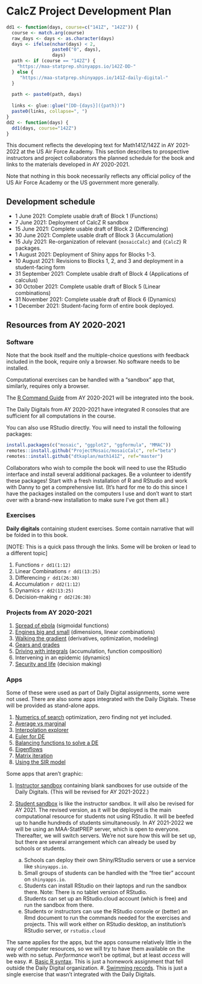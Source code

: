 # CalcZ Project Development Plan {.unnumbered}

```r
dd1 <- function(days, course=c("141Z", "142Z")) {
  course <- match.arg(course)
  raw_days <- days <- as.character(days)
  days <- ifelse(nchar(days) < 2, 
                 paste0("0", days),
                 days)
  path <- if (course == "142Z") {
    "https://maa-statprep.shinyapps.io/142Z-DD-"
  } else {
     "https://maa-statprep.shinyapps.io/141Z-daily-digital-"
  }
    
  path <- paste0(path, days)
  
  links <- glue::glue("[DD-{days}]({path})")
  paste0(links, collapse=", ")
}
dd2 <- function(days) {
  dd1(days, course="142Z")
}
```


This document reflects the developing text for Math141Z/142Z in AY 2021-2022 at the US Air Force Academy. This section describes to prospective instructors and project collaborators the planned schedule for the book and links to the materials developed in AY 2020-2021.

Note that nothing in this book necessarily reflects any official policy of the US Air Force Academy or the US government more generally.

## Development schedule {.unnumbered}

- 1 June 2021: Complete usable draft of Block 1 (Functions)
- 7 June 2021: Deployment of CalcZ R sandbox
- 15 June 2021: Complete usable draft of Block 2 (Differencing)
- 30 June 2021: Complete usable draft of Block 3 (Accumulation)
- 15 July 2021: Re-organization of relevant `{mosaicCalc}` and `{CalcZ}` R packages.
- 1 August 2021: Deployment of Shiny apps for Blocks 1-3.
- 10 August 2021: Revisions to Blocks 1, 2, and 3 and deployment in a student-facing form
- 31 September 2021: Complete usable draft of Block 4 (Applications of calculus)
- 30 October 2021: Complete usable draft of Block 5 (Linear combinations)
- 31 November 2021: Complete usable draft of Block 6 (Dynamics)
- 1 December 2021: Student-facing form of entire book deployed.

## Resources from AY 2020-2021 {.unnumbered}

### Software {.unnumbered}

Note that the book itself and the multiple-choice questions with feedback included in the book, require only a browser. No software needs to be installed.

Computational exercises can be handled with a "sandbox" app that, similarly, requires only a browser. 

The [R Command Guide](https://maa-statprep.shinyapps.io/141Z-R_command_guide/) from AY 2020-2021 will be integrated into the book.

The Daily Digitals from AY 2020-2021 have integrated R consoles that are sufficient for all computations in the course. 

You can also use RStudio directly. You will need to install the following packages:
```r
install.packages(c("mosaic", "ggplot2", "ggformula", "MMAC"))
remotes::install.github("ProjectMosaic/mosaicCalc", ref="beta")
remotes::install.github("dtkaplan/math141Z", ref="master")
```

Collaborators who wish to compile the book will need to use the RStudio interface and install several additional packages. Be a volunteer to identify these packages! Start with a fresh installation of R and RStudio and work with Danny to get a comprehensive list. (It's hard for me to do this since I have the packages installed on the computers I use and don't want to start over with a brand-new installation to make sure I've got them all.)

### Exercises {.unnumbered}

**Daily digitals** containing student exercises. Some contain narrative that will be folded in to this book.

[NOTE: This is a quick pass through the links. Some will be broken or lead to a different topic]

1. Functions `r dd1(1:12)`
2. Linear Combinations `r dd1(13:25)`
3. Differencing `r dd1(26:38)`
4. Accumulation `r dd2(1:12)`
5. Dynamics `r dd2(13:25)`
6. Decision-making `r dd2(26:38)`

### Projects from AY 2020-2021 {.unnumbered}

1. [Spread of ebola](https://dtkaplan.github.io/CalcZ/project-lessons-from-ebola.html) (sigmoidal functions)
#. [Engines big and small](https://dtkaplan.github.io/CalcZ/project-engines-big-and-small.html) (dimensions, linear combinations)
#. [Walking the gradient](https://dtkaplan.github.io/CalcZ/project-gradient-ascent.html) (derivatives, optimization, modeling)
#. [Gears and grades](https://dtkaplan.github.io/CalcZ/project-gears-and-grades.html)
#. [Driving with integrals](https://maa-statprep.shinyapps.io/142Z-driving-with-integrals/) (accumulation, function composition)
#. Intervening in an epidemic (dynamics)
#. [Security and life](https://maa-statprep.shinyapps.io/142Z-Project3/) (decision making)

### Apps {.unnumbered}

Some of these were used as part of Daily Digital assignments, some were not used. There are also some apps integrated with the Daily Digitals. These will be provided as stand-alone apps.


#. [Numerics of search](https://maa-statprep.shinyapps.io/141Z-numerics-of-search/) optimization, zero finding not yet included.
#. [Average vs marginal](https://maa-statprep.shinyapps.io/141Z-average_marginal/)
#. [Interpolation explorer](https://maa-statprep.shinyapps.io/142Z-Interpolation/)
#. [Euler for DE](https://maa-statprep.shinyapps.io/142Z-DE-Euler/)
#. [Balancing functions to solve a DE](https://maa-statprep.shinyapps.io/142Z-balance-logistic/)
#. [Eigenflows](https://maa-statprep.shinyapps.io/142Z-Eigenflows/)
#. [Matrix iteration](https://maa-statprep.shinyapps.io/142Z-Matrix-iteration/)
#. [Using the SIR model](https://maa-statprep.shinyapps.io/using-the-SIR-model)

Some apps that aren't graphic:

#. [Instructor sandbox](https://maa-statprep.shinyapps.io/141Z-Instructor-sandbox/) containing blank sandboxes for use outside of the Daily Digitals. (This will be revised for AY 2021-2022.)
#. [Student sandbox]() is like the instructor sandbox. It will also be revised for AY 2021. The revised version, as it will be deployed is the main computational resource for students not using RStudio. It will be beefed up to handle hundreds of students simultaneously. In AY 2021-2022 we will be using an MAA-StatPREP server, which is open to everyone. Thereafter, we will switch servers. We're not sure how this will be set up, but there are several arrangement which can already be used by schools or students.

    a. Schools can deploy their own Shiny/RStudio servers or use a service like `shinyapps.io`.
    b. Small groups of students can be handled with the "free tier" account on `shinyapps.io`.
    c. Students can install RStudio on their laptops and run the sandbox there. Note: There is no tablet version of RStudio.
    d. Students can set up an RStudio.cloud account (which is free) and run the sandbox from there. 
    e. Students or instructors can use the RStudio console or (better) an Rmd document to run the commands needed for the exercises and projects. This will work either on RStudio desktop, an institution's RStudio server, or `rstudio.cloud`
    
The same applies for the apps, but the apps consume relatively little in the way of computer resources, so we will try to have them available on the web with no setup. *Performance* won't be optimal, but at least *access* will be easy.
#. [Basic R syntax](https://maa-statprep.shinyapps.io/141Z-Syntax/). This is just a homework assignment that fell outside the Daily Digital organization.
#. [Swimming records](https://maa-statprep.shinyapps.io/144Z-Swimming-Day-04). This is just a single exercise that wasn't integrated with the Daily Digitals.
